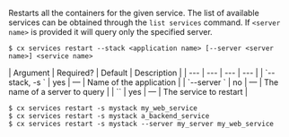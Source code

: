 Restarts all the containers for the given service. The list of available  services can be obtained through the `list services` command. If `<server name>` is provided it will query only the specified server.

<Tabs >
<Tab label="Usage">

```shell
$ cx services restart --stack <application name> [--server <server name>] <service name>
```
</Tab>
    
<Tab label="arguments">
| Argument | Required? | Default | Description |
|  ---  |  ---  |  ---  |  ---  |
| `--stack, -s <application name>` | yes | — | Name of the application |
| `--server <server name>` | no | — | The name of a server to query |
| `<service name>` | yes | — | The service to restart |
</Tab>
<Tab label="examples">

```shell
$ cx services restart -s mystack my_web_service
$ cx services restart -s mystack a_backend_service
$ cx services restart -s mystack --server my_server my_web_service
```

</Tab>
</Tabs>
